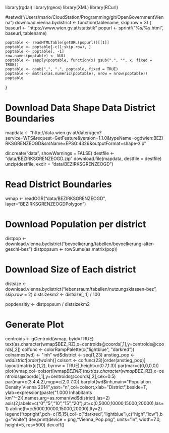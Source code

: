 library(rgdal) 
library(rgeos) 
library(XML)
library(RCurl)

#setwd("/Users/mario/CloudStation/Programming/git/OpenGovernmentVienna")
download.vienna.bydistrict <- function(tablename, skip.row = 3) {
	baseurl <- "https://www.wien.gv.at/statistik"
	popurl <- sprintf("%s/%s.html", baseurl, tablename)

	poptable <- readHTMLTable(getURL(popurl))[[1]]
	poptable <- poptable[-c(1:skip.row), ]
	poptable <- poptable[, -1]
	row.names(poptable) <- NULL
	poptable <- sapply(poptable, function(x) gsub(".", "", x, fixed = TRUE))
	poptable <- gsub(",", ".", poptable, fixed = TRUE)
	poptable <- matrix(as.numeric(poptable), nrow = nrow(poptable))
	poptable
}

# Download Data Shape Data District Boundaries
mapdata <- "http://data.wien.gv.at/daten/geo?service=WFS&request=GetFeature&version=1.1.0&typeName=ogdwien:BEZIRKSGRENZEOGD&srsName=EPSG:4326&outputFormat=shape-zip"

dir.create("data", showWarnings = FALSE)
destfile <- "data/BEZIRKSGRENZEOGD.zip"
download.file(mapdata, destfile = destfile)
unzip(destfile, exdir = "data/BEZIRKSGRENZEOGD")

# Read District Boundaries
wmap <- readOGR("data/BEZIRKSGRENZEOGD", layer="BEZIRKSGRENZEOGDPolygon") 

# Download Population per district
distpop <- download.vienna.bydistrict("bevoelkerung/tabellen/bevoelkerung-alter-geschl-bez")
distpopsum <- rowSums(as.matrix(pop))

# Download Size of Each district
distsize <- download.vienna.bydistrict("lebensraum/tabellen/nutzungsklassen-bez", skip.row = 2)
distsizekm2 <- distsize[, 1] / 100

popdensitiy <- distpopsum / distsizekm2

# Generate Plot
centroids <- gCentroid(wmap, byid=TRUE) 
text(as.character(wmap$BEZ_RZ),x=centroids@coords[,1],y=centroids@coords[,2]) 
colfunc <- colorRampPalette(c("lightblue", "darkred")) 
colnames(wd) <- "inh" 
wd$district <- seq(1,23) 
anstieg_pop <- wd$district[order(wd$inh)] 
colsort <- colfunc(23)[order(anstieg_pop)] 
layout(matrix(c(1,2), byrow = TRUE),height=c(0.7,1.3)) 
par(mar=c(0,0,0,0)) 
plot(wmap,col=colsort[wmap$BEZNR]) 
text(as.character(wmap$BEZ_RZ),x=centroids@coords[,1],y=centroids@coords[,2],cex=0.5) 
par(mar=c(3,4,4,2),mgp=c(2,0.7,0)) 
barplot(wd$inh,main="Population Density Vienna 2014",yaxt="n",col=colsort,xlab="District",beside=T, ylab=expression(paste("1.000 Inhabitants km"^-2)),names.arg=as.roman(wd$district),las=2) 
axis(2,labels=c("0","5","10","15","20"),at=c(0,5000,10000,15000,20000),las=1) 
abline(h=c(5000,10000,15000,20000),lty=2) 
legend("topright",pch=c(15,15),col=c("darkred","lightblue"),c("high","low"),bg="white") 
dev.print(device = png,"Vienna_Pop.png", units="in", width=7.0, height=5, res=500) 
dev.off()
